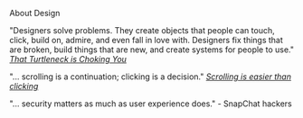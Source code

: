 About Design

"Designers solve problems. They create objects that people can touch, click, build on, admire, and even fall in love with. Designers fix things that are broken, build things that are new, and create systems for people to use."
*[That Turtleneck is Choking You](https://medium.com/p/111767ddd8a8)*

"... scrolling is a continuation; clicking is a decision."
*[Scrolling is easier than clicking](http://bokardo.com/archives/scrolling-easier-clicking/)*

"... security matters as much as user experience does." - SnapChat hackers

